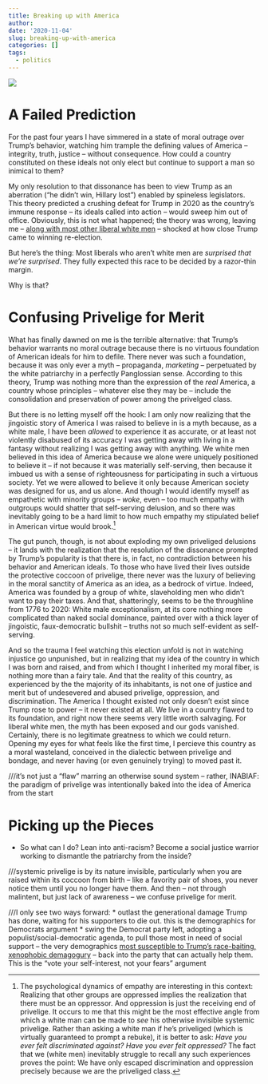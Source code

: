 ```yaml
---
title: Breaking up with America
author:
date: '2020-11-04'
slug: breaking-up-with-america
categories: []
tags:
  - politics
---
```


![](/post/2020-11-04-breaking-up-with-america_files/chuttersnap-Odc4dcsjUBw-unsplash.jpg)

# A Failed Prediction

For the past four years I have simmered in a state of moral outrage over Trump's behavior, watching him trample the defining values of America -- integrity, truth, justice -- without consequence. How could a country constituted on these ideals not only elect but continue to support a man so inimical to them?

My only resolution to that dissonance has been to view Trump as an aberration ("he didn't win, Hillary lost") enabled by spineless legislators. This theory predicted a crushing defeat for Trump in 2020 as the country's immune response -- its ideals called into action -- would sweep him out of office. Obviously, this is not what happened; the theory was wrong, leaving me -- [along with most other liberal white men](https://www.washingtonpost.com/lifestyle/style/liberal-election-fantasy-loses-trumpism-wins/2020/11/04/ca79be4c-1e91-11eb-90dd-abd0f7086a91_story.html) -- shocked at how close Trump came to winning re-election.

But here's the thing: Most liberals who aren't white men are *surprised that we're surprised*. They fully expected this race to be decided by a razor-thin margin. 

Why is that?


# Confusing Privelige for Merit

What has finally dawned on me is the terrible alternative: that Trump's behavior warrants no moral outrage because there is no virtuous foundation of American ideals for him to defile. There never was such a foundation, because it was only ever a myth -- propaganda, *marketing* -- perpetuated by the white patriarchy in a perfectly Panglossian sense. According to this theory, Trump was nothing more than the expression of the *real* America, a country whose principles -- whatever else they may be -- include the consolidation and preservation of power among the privelged class.

But there is no letting myself off the hook: I am only now realizing that the jingoistic story of America I was raised to believe in is a myth because, as a white male, I have been *allowed* to experience it as accurate, or at least not violently disabused of its accuracy I was getting away with living in a fantasy without realizing I was getting away with anything. We white men believed in this idea of America because we alone were uniquely positioned to believe it -- if not because it was materially self-serving, then because it imbued us with a sense of righteousness for participating in such a virtuous society. Yet we were allowed to believe it only because American society was designed for us, and us alone. And though I would identify myself as empathetic with minority groups -- *woke*, even -- too much empathy with outgroups would shatter that self-serving delusion, and so there was inevitably going to be a hard limit to how much empathy my stipulated belief in American virtue would brook.[^1]

The gut punch, though, is not about exploding my own priveliged delusions -- it lands with the realization that the resolution of the dissonance prompted by Trump's popularity is that there is, in fact, no contradiction between his behavior and American ideals. To those who have lived their lives outside the protective coccoon of privelige, there never was the luxury of believing in the moral sanctity of America as an idea, as a bedrock of virtue. Indeed, America was founded by a group of white, slaveholding men who didn't want to pay their taxes. And that, shatteringly, seems to be the throughline from 1776 to 2020: White male exceptionalism, at its core nothing more complicated than naked social dominance, painted over with a thick layer of jingoistic, faux-democratic bullshit -- truths not so much self-evident as self-serving.

And so the trauma I feel watching this election unfold is not in watching injustice go unpunished, but in realizing that my idea of the country in which I was born and raised, and from which I thought I inherited my moral fiber, is nothing more than a fairy tale. And that the reality of this country, as experienced by the the majority of its inhabitants, is not one of justice and merit but of undesevered and abused privelige, oppression, and discrimination. The America I thought existed not only doesn't exist since Trump rose to power -- it never existed at all. We live in a country flawed to its foundation, and right now there seems very little worth salvaging. For liberal white men, the myth has been exposed and our gods vanished. Certainly, there is no legitimate greatness to which we could return. Opening my eyes for what feels like the first time, I percieve this country as a moral wasteland, conceived in the dialectic between privelige and bondage, and never having (or even genuinely trying) to moved past it.

///it's not just a "flaw" marring an otherwise sound system -- rather, INABIAF: the paradigm of privelige was intentionally baked into the idea of America from the start


# Picking up the Pieces

* So what can I do? Lean into anti-racism? Become a social justice warrior working to dismantle the patriarchy from the inside?

///systemic privelige is by its nature invisible, particularly when you are raised within its coccoon from birth -- like a favority pair of shoes, you never notice them until you no longer have them. And then -- not through malintent, but just lack of awareness -- we confuse privelige for merit. 



///I only see two ways forward:
* outlast the generational damage Trump has done, waiting for his supporters to die out. this is the demographics for Democrats argument
* swing the Democrat party left, adopting a populist/social-democratic agenda, to pull those most in need of social support -- the very demographics [most susceptible to Trump's race-baiting, xenophobic demagogury](///link to my last post) -- back into the party that can actually help them. This is the "vote your self-interest, not your fears" argument


[^1]: The psychological dynamics of empathy are interesting in this context: Realizing that other groups are oppressed implies the realization that there must be an oppressor. And oppression is just the receiving end of privelige. It occurs to me that this might be the most effective angle from which a white man can be made to *see* his otherwise invisible systemic privelige. Rather than asking a white man if he's priveliged (which is virtually guaranteed to prompt a rebuke), it is better to ask: *Have you ever felt discriminated against? Have you ever felt oppressed?* The fact that we (white men) inevitably struggle to recall any such experiences proves the point: We have only escaped discrimination and oppression precisely because we are the priveliged class.
